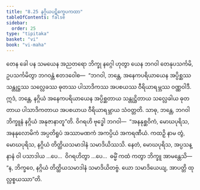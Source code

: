 ```yaml
---
title: "8.25 နဂ္ဂိယပဋိက္ခေပကထာ"
tableOfContents: false
sidebar:
  order: 25
type: "tipitaka"
basket: "vi"
book: "vi-maha"
---
```



<DynamicBreadcrumb />

<Division number="370" book="vi-maha" e="ch" v="3" p="421">

<Paragraph number="1717" book="vi-maha">
တေန ခေါ ပန သမယေန အညတရော ဘိက္ခု နဂ္ဂေါ ဟုတွာ ယေန ဘဂဝါ တေနုပသင်္ကမိ, ဥပသင်္ကမိတွာ ဘဂဝန္တံ ဧတဒဝေါစ—  “ဘဂဝါ, ဘန္တေ, အနေကပရိယာယေန အပ္ပိစ္ဆဿ သန္တုဋ္ဌဿ သလ္လေခဿ ဓုတဿ ပါသာဒိကဿ အပစယဿ ဝီရိယာရမ္ဘဿ ဝဏ္ဏဝါဒီ. ဣဒံ, ဘန္တေ, နဂ္ဂိယံ အနေကပရိယာယေန အပ္ပိစ္ဆတာယ သန္တုဋ္ဌိတာယ သလ္လေခါယ ဓုတတာယ ပါသာဒိကတာယ အပစယာယ ဝီရိယာရမ္ဘာယ သံဝတ္တတိ. သာဓု, ဘန္တေ, ဘဂဝါ ဘိက္ခူနံ နဂ္ဂိယံ အနုဇာနာတူ”တိ. ဝိဂရဟိ ဗုဒ္ဓေါ ဘဂဝါ—  “အနနုစ္ဆဝိကံ, မောဃပုရိသ, အနနုလောမိကံ အပ္ပတိရူပံ အဿာမဏကံ အကပ္ပိယံ အကရဏီယံ. ကထဉှိ နာမ တွံ, မောဃပုရိသ, နဂ္ဂိယံ တိတ္ထိယသမာဒါနံ သမာဒိယိဿသိ. နေတံ, မောဃပုရိသ, အပ္ပသန္နာနံ ဝါ ပသာဒါယ …ပေ…  ဝိဂရဟိတွာ …ပေ…  ဓမ္မိံ ကထံ ကတွာ ဘိက္ခူ အာမန္တေသိ—  “န, ဘိက္ခဝေ, နဂ္ဂိယံ တိတ္ထိယသမာဒါနံ သမာဒိယိတဗ္ဗံ. ယော သမာဒိယေယျ, အာပတ္တိ ထုလ္လစ္စယဿာ”တိ.
</Paragraph>
</Division>